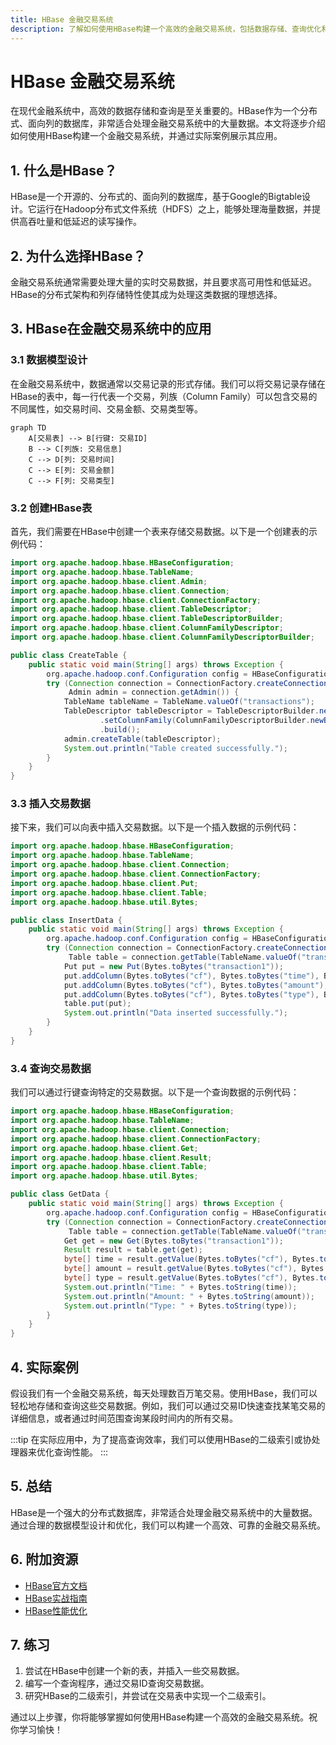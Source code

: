 ```yaml
---
title: HBase 金融交易系统
description: 了解如何使用HBase构建一个高效的金融交易系统，包括数据存储、查询优化和实际应用案例。
---
```


# HBase 金融交易系统

在现代金融系统中，高效的数据存储和查询是至关重要的。HBase作为一个分布式、面向列的数据库，非常适合处理金融交易系统中的大量数据。本文将逐步介绍如何使用HBase构建一个金融交易系统，并通过实际案例展示其应用。

## 1. 什么是HBase？

HBase是一个开源的、分布式的、面向列的数据库，基于Google的Bigtable设计。它运行在Hadoop分布式文件系统（HDFS）之上，能够处理海量数据，并提供高吞吐量和低延迟的读写操作。

## 2. 为什么选择HBase？

金融交易系统通常需要处理大量的实时交易数据，并且要求高可用性和低延迟。HBase的分布式架构和列存储特性使其成为处理这类数据的理想选择。

## 3. HBase在金融交易系统中的应用

### 3.1 数据模型设计

在金融交易系统中，数据通常以交易记录的形式存储。我们可以将交易记录存储在HBase的表中，每一行代表一个交易，列族（Column Family）可以包含交易的不同属性，如交易时间、交易金额、交易类型等。

```mermaid
graph TD
    A[交易表] --> B[行键: 交易ID]
    B --> C[列族: 交易信息]
    C --> D[列: 交易时间]
    C --> E[列: 交易金额]
    C --> F[列: 交易类型]
```

### 3.2 创建HBase表

首先，我们需要在HBase中创建一个表来存储交易数据。以下是一个创建表的示例代码：

```java
import org.apache.hadoop.hbase.HBaseConfiguration;
import org.apache.hadoop.hbase.TableName;
import org.apache.hadoop.hbase.client.Admin;
import org.apache.hadoop.hbase.client.Connection;
import org.apache.hadoop.hbase.client.ConnectionFactory;
import org.apache.hadoop.hbase.client.TableDescriptor;
import org.apache.hadoop.hbase.client.TableDescriptorBuilder;
import org.apache.hadoop.hbase.client.ColumnFamilyDescriptor;
import org.apache.hadoop.hbase.client.ColumnFamilyDescriptorBuilder;

public class CreateTable {
    public static void main(String[] args) throws Exception {
        org.apache.hadoop.conf.Configuration config = HBaseConfiguration.create();
        try (Connection connection = ConnectionFactory.createConnection(config);
             Admin admin = connection.getAdmin()) {
            TableName tableName = TableName.valueOf("transactions");
            TableDescriptor tableDescriptor = TableDescriptorBuilder.newBuilder(tableName)
                    .setColumnFamily(ColumnFamilyDescriptorBuilder.newBuilder("cf".getBytes()).build())
                    .build();
            admin.createTable(tableDescriptor);
            System.out.println("Table created successfully.");
        }
    }
}
```

### 3.3 插入交易数据

接下来，我们可以向表中插入交易数据。以下是一个插入数据的示例代码：

```java
import org.apache.hadoop.hbase.HBaseConfiguration;
import org.apache.hadoop.hbase.TableName;
import org.apache.hadoop.hbase.client.Connection;
import org.apache.hadoop.hbase.client.ConnectionFactory;
import org.apache.hadoop.hbase.client.Put;
import org.apache.hadoop.hbase.client.Table;
import org.apache.hadoop.hbase.util.Bytes;

public class InsertData {
    public static void main(String[] args) throws Exception {
        org.apache.hadoop.conf.Configuration config = HBaseConfiguration.create();
        try (Connection connection = ConnectionFactory.createConnection(config);
             Table table = connection.getTable(TableName.valueOf("transactions"))) {
            Put put = new Put(Bytes.toBytes("transaction1"));
            put.addColumn(Bytes.toBytes("cf"), Bytes.toBytes("time"), Bytes.toBytes("2023-10-01 12:00:00"));
            put.addColumn(Bytes.toBytes("cf"), Bytes.toBytes("amount"), Bytes.toBytes("100.00"));
            put.addColumn(Bytes.toBytes("cf"), Bytes.toBytes("type"), Bytes.toBytes("buy"));
            table.put(put);
            System.out.println("Data inserted successfully.");
        }
    }
}
```

### 3.4 查询交易数据

我们可以通过行键查询特定的交易数据。以下是一个查询数据的示例代码：

```java
import org.apache.hadoop.hbase.HBaseConfiguration;
import org.apache.hadoop.hbase.TableName;
import org.apache.hadoop.hbase.client.Connection;
import org.apache.hadoop.hbase.client.ConnectionFactory;
import org.apache.hadoop.hbase.client.Get;
import org.apache.hadoop.hbase.client.Result;
import org.apache.hadoop.hbase.client.Table;
import org.apache.hadoop.hbase.util.Bytes;

public class GetData {
    public static void main(String[] args) throws Exception {
        org.apache.hadoop.conf.Configuration config = HBaseConfiguration.create();
        try (Connection connection = ConnectionFactory.createConnection(config);
             Table table = connection.getTable(TableName.valueOf("transactions"))) {
            Get get = new Get(Bytes.toBytes("transaction1"));
            Result result = table.get(get);
            byte[] time = result.getValue(Bytes.toBytes("cf"), Bytes.toBytes("time"));
            byte[] amount = result.getValue(Bytes.toBytes("cf"), Bytes.toBytes("amount"));
            byte[] type = result.getValue(Bytes.toBytes("cf"), Bytes.toBytes("type"));
            System.out.println("Time: " + Bytes.toString(time));
            System.out.println("Amount: " + Bytes.toString(amount));
            System.out.println("Type: " + Bytes.toString(type));
        }
    }
}
```

## 4. 实际案例

假设我们有一个金融交易系统，每天处理数百万笔交易。使用HBase，我们可以轻松地存储和查询这些交易数据。例如，我们可以通过交易ID快速查找某笔交易的详细信息，或者通过时间范围查询某段时间内的所有交易。

:::tip
在实际应用中，为了提高查询效率，我们可以使用HBase的二级索引或协处理器来优化查询性能。
:::

## 5. 总结

HBase是一个强大的分布式数据库，非常适合处理金融交易系统中的大量数据。通过合理的数据模型设计和优化，我们可以构建一个高效、可靠的金融交易系统。

## 6. 附加资源

- [HBase官方文档](https://hbase.apache.org/)
- [HBase实战指南](https://www.oreilly.com/library/view/hbase-the-definitive/9781449314682/)
- [HBase性能优化](https://hbase.apache.org/book.html#performance)

## 7. 练习

1. 尝试在HBase中创建一个新的表，并插入一些交易数据。
2. 编写一个查询程序，通过交易ID查询交易数据。
3. 研究HBase的二级索引，并尝试在交易表中实现一个二级索引。

通过以上步骤，你将能够掌握如何使用HBase构建一个高效的金融交易系统。祝你学习愉快！